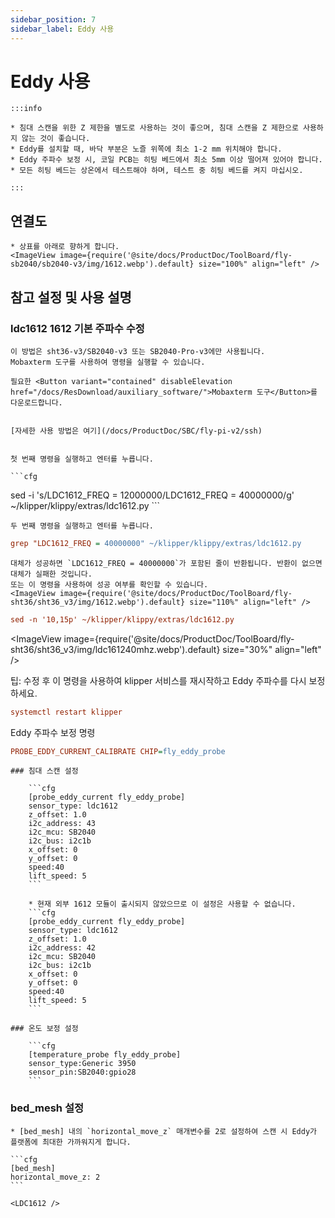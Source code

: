 ```yaml
---
sidebar_position: 7
sidebar_label: Eddy 사용
---
```



# Eddy 사용

    :::info

    * 침대 스캔을 위한 Z 제한을 별도로 사용하는 것이 좋으며, 침대 스캔을 Z 제한으로 사용하지 않는 것이 좋습니다.
    * Eddy를 설치할 때, 바닥 부분은 노즐 위쪽에 최소 1-2 mm 위치해야 합니다.
    * Eddy 주파수 보정 시, 코일 PCB는 히팅 베드에서 최소 5mm 이상 떨어져 있어야 합니다.
    * 모든 히팅 베드는 상온에서 테스트해야 하며, 테스트 중 히팅 베드를 켜지 마십시오.

    :::

## 연결도

    * 상표를 아래로 향하게 합니다.
    <ImageView image={require('@site/docs/ProductDoc/ToolBoard/fly-sb2040/sb2040-v3/img/1612.webp').default} size="100%" align="left" />


## 참고 설정 및 사용 설명

### ldc1612 1612 기본 주파수 수정
    이 방법은 sht36-v3/SB2040-v3 또는 SB2040-Pro-v3에만 사용됩니다.
    Mobaxterm 도구를 사용하여 명령을 실행할 수 있습니다.

    필요한 <Button variant="contained" disableElevation href="/docs/ResDownload/auxiliary_software/">Mobaxterm 도구</Button>를 다운로드합니다.

    
    [자세한 사용 방법은 여기](/docs/ProductDoc/SBC/fly-pi-v2/ssh)


    첫 번째 명령을 실행하고 엔터를 누릅니다.

    ```cfg
sed -i 's/LDC1612_FREQ = 12000000/LDC1612_FREQ = 40000000/g' ~/klipper/klippy/extras/ldc1612.py
    ```

    두 번째 명령을 실행하고 엔터를 누릅니다.
  ```cfg
grep "LDC1612_FREQ = 40000000" ~/klipper/klippy/extras/ldc1612.py
  ```
    대체가 성공하면 `LDC1612_FREQ = 40000000`가 포함된 줄이 반환됩니다. 반환이 없으면 대체가 실패한 것입니다.
    또는 이 명령을 사용하여 성공 여부를 확인할 수 있습니다.
    <ImageView image={require('@site/docs/ProductDoc/ToolBoard/fly-sht36/sht36_v3/img/1612.webp').default} size="110%" align="left" />
```cfg
sed -n '10,15p' ~/klipper/klippy/extras/ldc1612.py
```
   <ImageView image={require('@site/docs/ProductDoc/ToolBoard/fly-sht36/sht36_v3/img/ldc161240mhz.webp').default} size="30%" align="left" />

   팁: 수정 후 이 명령을 사용하여 klipper 서비스를 재시작하고 Eddy 주파수를 다시 보정하세요.
   ```cfg
   systemctl restart klipper
   ```
   Eddy 주파수 보정 명령
   ```cfg
   PROBE_EDDY_CURRENT_CALIBRATE CHIP=fly_eddy_probe
   ```

    ### 침대 스캔 설정

        ```cfg
        [probe_eddy_current fly_eddy_probe]
        sensor_type: ldc1612
        z_offset: 1.0
        i2c_address: 43
        i2c_mcu: SB2040
        i2c_bus: i2c1b
        x_offset: 0
        y_offset: 0
        speed:40
        lift_speed: 5
        ```

        * 현재 외부 1612 모듈이 출시되지 않았으므로 이 설정은 사용할 수 없습니다.
        ```cfg
        [probe_eddy_current fly_eddy_probe]
        sensor_type: ldc1612
        z_offset: 1.0
        i2c_address: 42
        i2c_mcu: SB2040
        i2c_bus: i2c1b
        x_offset: 0
        y_offset: 0
        speed:40
        lift_speed: 5
        ```

    ### 온도 보정 설정

        ```cfg
        [temperature_probe fly_eddy_probe]
        sensor_type:Generic 3950
        sensor_pin:SB2040:gpio28
        ```

### bed_mesh 설정

    * [bed_mesh] 내의 `horizontal_move_z` 매개변수를 2로 설정하여 스캔 시 Eddy가 플랫폼에 최대한 가까워지게 합니다.

    ```cfg
    [bed_mesh]
    horizontal_move_z: 2
    ```

    <LDC1612 />